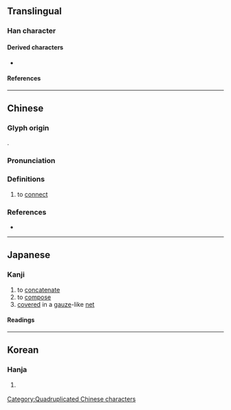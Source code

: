 {{character info/new}}
==Translingual==

===Han character===
{{Han char|rn=29|rad=又|as=06|sn=8|four=77447|canj=EEEE|ids=⿰㕛㕛,⿱双双}}

====Derived characters====
* {{l|mul|[[𬾧]], [[啜]], [[㙍]], [[娺]], [[𭛶]], [[惙]], [[掇]], [[涰]], [[𨺝]], [[𣇽]], [[腏]], [[棳]], [[逫]], [[畷]], [[𭿁]], [[䄌]], [[𥟒]], [[𬖤]], [[綴]]([[缀]]), [[䍳]], [[蝃]], [[裰]], [[諁]], [[䝌]], [[䞵]], [[䟾]], [[輟]]([[辍]]), [[醊]], [[錣]]([[𮣵]]), [[䮕]], [[𩩟]], [[餟]]([[𬳂]]), [[𩸯]], [[剟]], [[敠]], [[敪]], [[欼]], [[毲]], [[䫎]], [[鵽]], [[𠖎]], [[𡨤]], [[𬝉]], [[罬]], [[窡]], [[䦤]], [[𡌭]]}}

====References====
{{Han ref|kx=0166.030|dkj=03157|dj=0377.010|hdz=10397.040|uh=53D5}}

----

==Chinese==
{{zh-forms}}

===Glyph origin===
{{Han etym}}
{{liushu|p}}.

===Pronunciation===
{{zh-pron
|m=zhuó
|c=zyut3
|mc=y
|oc=y
|ma=
|cat=v
}}

===Definitions===
{{zh-hanzi}}

# to [[connect]]
#: {{zh-syn|綴}}

===References===
* {{R:twedu|C00977}}

[[Category:Quadruplicated Chinese characters]]

----

==Japanese==

===Kanji===
{{ja-kanji|grade=|rs=又06}}

# to [[concatenate]]
# to [[compose]]
# [[covered]] in a [[gauze]]-like [[net]]

====Readings====
{{ja-readings
|goon=てち
|kanon=てつ, げつ
|kun=つづる, すみやか
}}

----

==Korean==

===Hanja===
{{ko-hanja/new|철}}

# {{lb|ko|archaic}} {{hanja form of|철|to [[put together]] in a [[file]]}}